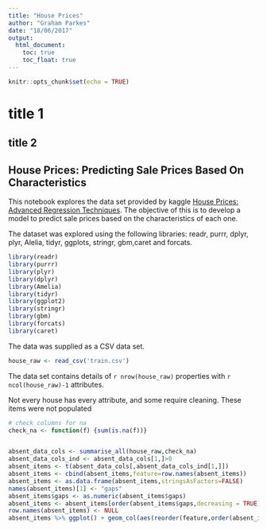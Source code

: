 ```yaml
---
title: "House Prices"
author: "Graham Parkes"
date: "18/06/2017"
output: 
  html_document:
    toc: true
    toc_float: true
---
```


```r
knitr::opts_chunk$set(echo = TRUE)
```

title 1
=======

title 2
-------


## House Prices: Predicting Sale Prices Based On Characteristics

This notebook explores the data set provided by kaggle [House Prices: Advanced Regression Techniques](https://www.kaggle.com/c/house-prices-advanced-regression-techniques).  The objective of this is to develop a model to predict sale prices based on the characteristics of each one.

The dataset was explored using the following libraries: readr, purrr, dplyr, plyr, Alelia, tidyr, ggplots, stringr, gbm,caret and forcats.

```r
library(readr)
library(purrr)
library(plyr)
library(dplyr)
library(Amelia)
library(tidyr)
library(ggplot2)
library(stringr)
library(gbm)
library(forcats)
library(caret)
```

The data was supplied as a CSV data set.

```r
house_raw <- read_csv('train.csv')
```

The data set contains details of `r nrow(house_raw)` properties with `r ncol(house_raw)-1` attributes.

Not every house has every attribute, and some require cleaning.
These items were not populated

```r
# check columns for na
check_na <- function(f) {sum(is.na(f))}


absent_data_cols <- summarise_all(house_raw,check_na)
absent_data_cols_ind <- absent_data_cols[1,]>0
absent_items <- t(absent_data_cols[,absent_data_cols_ind[1,]])
absent_items <- cbind(absent_items,feature=row.names(absent_items))
absent_items <- as.data.frame(absent_items,stringsAsFactors=FALSE) 
names(absent_items)[1] <- "gaps"
absent_items$gaps <- as.numeric(absent_items$gaps)
absent_items <- absent_items[order(absent_items$gaps,decreasing = TRUE),]
row.names(absent_items) <- NULL
absent_items %>% ggplot() + geom_col(aes(reorder(feature,order(absent_items$gaps,decreasing = TRUE)),gaps,fill=gaps)) + coord_flip() + labs(title="Potential Data Gaps",x="Feature")


```
```r

```

